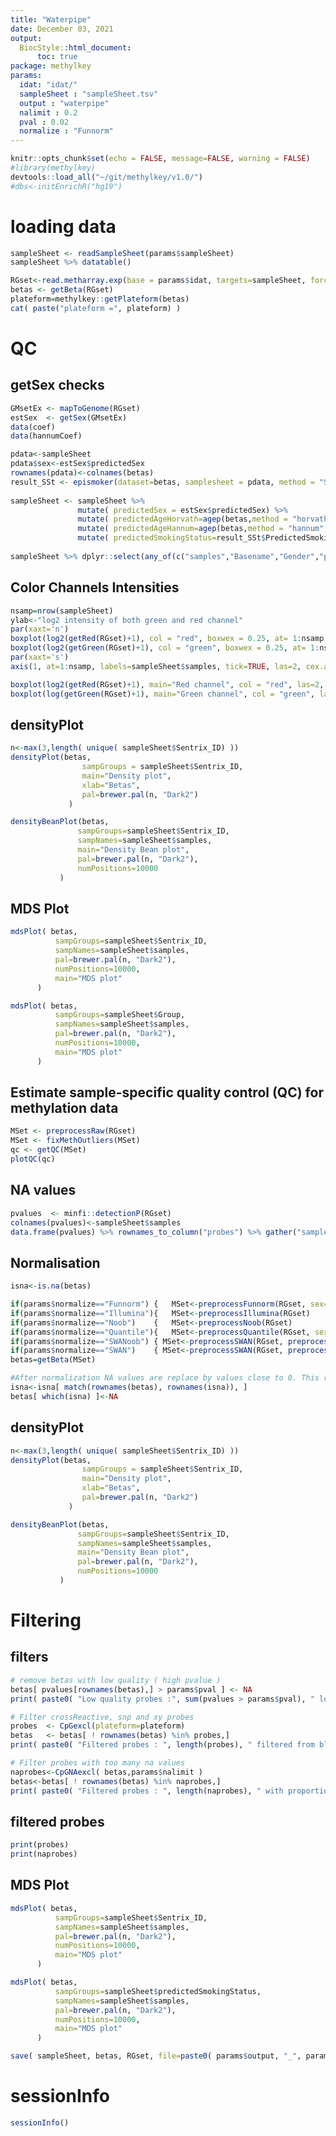 ```yaml
---
title: "Waterpipe"
date: December 03, 2021
output:
  BiocStyle::html_document:
      toc: true
package: methylkey
params:
  idat: "idat/"
  sampleSheet : "sampleSheet.tsv"
  output : "waterpipe"
  nalimit : 0.2
  pval : 0.02
  normalize : "Funnorm"
---
```


```R
knitr::opts_chunk$set(echo = FALSE, message=FALSE, warning = FALSE)
#library(methylkey)
devtools::load_all("~/git/methylkey/v1.0/")
#dbs<-initEnrichR("hg19")
```

# loading data

```r
sampleSheet <- readSampleSheet(params$sampleSheet)
sampleSheet %>% datatable()
```  

```r
RGset<-read.metharray.exp(base = params$idat, targets=sampleSheet, force=TRUE)
betas <- getBeta(RGset)
plateform=methylkey::getPlateform(betas)
cat( paste("plateform =", plateform) )
```

# QC {.tabset}

## getSex checks

```r
GMsetEx <- mapToGenome(RGset) 
estSex  <- getSex(GMsetEx)
data(coef)
data(hannumCoef)

pdata<-sampleSheet
pdata$sex<-estSex$predictedSex
rownames(pdata)<-colnames(betas)
result_SSt <- epismoker(dataset=betas, samplesheet = pdata, method = "SSt")
  
sampleSheet <- sampleSheet %>% 
               mutate( predictedSex = estSex$predictedSex) %>%
               mutate( predictedAgeHorvath=agep(betas,method = "horvath", coeff=coef)$custom_age) %>%
               mutate( predictedAgeHannum=agep(betas,method = "hannum",  coeff=hannumCoef)$custom_age) %>%
               mutate( predictedSmokingStatus=result_SSt$PredictedSmokingStatus)
               
sampleSheet %>% dplyr::select(any_of(c("samples","Basename","Gender","predictedSex","Age","predictedAgeHorvath","predictedAgeHannum","smokingStatus","predictedSmokingStatus"))) %>% datatable()
```

## Color Channels Intensities

```r
nsamp=nrow(sampleSheet)
ylab<-"log2 intensity of both green and red channel"
par(xaxt='n')
boxplot(log2(getRed(RGset)+1), col = "red", boxwex = 0.25, at= 1:nsamp - 0.175, ylab=ylab, labels=sampleSheet$samples, cex=0.5)
boxplot(log2(getGreen(RGset)+1), col = "green", boxwex = 0.25, at= 1:nsamp + 0.175, axis=F , add=T, cex=0.5)
par(xaxt='s')
axis(1, at=1:nsamp, labels=sampleSheet$samples, tick=TRUE, las=2, cex.axis=0.8)

boxplot(log2(getRed(RGset)+1), main="Red channel", col = "red", las=2, cex.axi=0.8, labels=sampleSheet$samples)
boxplot(log(getGreen(RGset)+1), main="Green channel", col = "green", las=2, cex.axi=0.8, labels=sampleSheet$samples)
```

## densityPlot

```r
n<-max(3,length( unique( sampleSheet$Sentrix_ID) ))
densityPlot(betas, 
	            sampGroups = sampleSheet$Sentrix_ID, 
	            main="Density plot", 
	            xlab="Betas", 
	            pal=brewer.pal(n, "Dark2") 
	         )

densityBeanPlot(betas, 
	           sampGroups=sampleSheet$Sentrix_ID, 
	           sampNames=sampleSheet$samples, 
	           main="Density Bean plot", 
	           pal=brewer.pal(n, "Dark2"),
	           numPositions=10000
	       )
```

## MDS Plot

```r
mdsPlot( betas,
          sampGroups=sampleSheet$Sentrix_ID, 
          sampNames=sampleSheet$samples, 
          pal=brewer.pal(n, "Dark2"),
          numPositions=10000,
          main="MDS plot"
      )
```

```r
mdsPlot( betas,
          sampGroups=sampleSheet$Group, 
          sampNames=sampleSheet$samples, 
          pal=brewer.pal(n, "Dark2"),
          numPositions=10000,
          main="MDS plot"
      )
```

## Estimate sample-specific quality control (QC) for methylation data

```r
MSet <- preprocessRaw(RGset)
MSet <- fixMethOutliers(MSet)
qc <- getQC(MSet)
plotQC(qc)
```

## NA values

```r
pvalues  <- minfi::detectionP(RGset)
colnames(pvalues)<-sampleSheet$samples
data.frame(pvalues) %>% rownames_to_column("probes") %>% gather("samples","pvalue", -probes) %>% group_by(samples) %>% summarise(count=sum(pvalue>0.02)) %>% ggplot(aes(x=samples, y=count)) + geom_col() + theme(axis.text.x = element_text(angle=90, vjust=0.5, hjust=1))
```

## Normalisation {.tabset}

```r
isna<-is.na(betas)

if(params$normalize=="Funnorm") {	MSet<-preprocessFunnorm(RGset, sex=estSex$predictedSex)   }
if(params$normalize=="Illumina"){	MSet<-preprocessIllumina(RGset)                           }
if(params$normalize=="Noob")    {	MSet<-preprocessNoob(RGset)	                              }
if(params$normalize=="Quantile"){	MSet<-preprocessQuantile(RGset, sex=estSex$predictedSex)  }
if(params$normalize=="SWANoob") { MSet<-preprocessSWAN(RGset, preprocessNoob(RGset))        }
if(params$normalize=="SWAN")    { MSet<-preprocessSWAN(RGset, preprocessRaw(RGset))         }
betas=getBeta(MSet)

#After normalization NA values are replace by values close to 0. This restore the NA status.
isna<-isna[ match(rownames(betas), rownames(isna)), ]
betas[ which(isna) ]<-NA 
```

## densityPlot

```r
n<-max(3,length( unique( sampleSheet$Sentrix_ID) ))
densityPlot(betas, 
	            sampGroups = sampleSheet$Sentrix_ID, 
	            main="Density plot", 
	            xlab="Betas", 
	            pal=brewer.pal(n, "Dark2") 
	         )

densityBeanPlot(betas, 
	           sampGroups=sampleSheet$Sentrix_ID, 
	           sampNames=sampleSheet$samples, 
	           main="Density Bean plot", 
	           pal=brewer.pal(n, "Dark2"),
	           numPositions=10000
	       )
```

# Filtering {.tabset}

## filters

```r
# remove betas with low quality ( high pvalue )
betas[ pvalues[rownames(betas),] > params$pval ] <- NA
print( paste0( "Low quality probes :", sum(pvalues > params$pval), " low quality probes replaced by NA"  ) )
```

```r
# Filter crossReactive, snp and xy probes
probes  <- CpGexcl(plateform=plateform)
betas   <- betas[ ! rownames(betas) %in% probes,] 
print( paste0( "Filtered probes : ", length(probes), " filtered from blacklists"  ) )
```

```r
# Filter probes with too many na values
naprobes<-CpGNAexcl( betas,params$nalimit )
betas<-betas[ ! rownames(betas) %in% naprobes,]
print( paste0( "Filtered probes : ", length(naprobes), " with proportion of NA values > ", params$nalimit    ) )
```


## filtered probes

```r
print(probes)
print(naprobes)
```

## MDS Plot

```r
mdsPlot( betas,
          sampGroups=sampleSheet$Sentrix_ID, 
          sampNames=sampleSheet$samples, 
          pal=brewer.pal(n, "Dark2"),
          numPositions=10000,
          main="MDS plot"
      )
```

```r
mdsPlot( betas,
          sampGroups=sampleSheet$predictedSmokingStatus, 
          sampNames=sampleSheet$samples, 
          pal=brewer.pal(n, "Dark2"),
          numPositions=10000,
          main="MDS plot"
      )
```


```r
save( sampleSheet, betas, RGset, file=paste0( params$output, "_", params$normalize, "_", Sys.Date(),".rda" ) )
```

# sessionInfo

```r
sessionInfo()
```